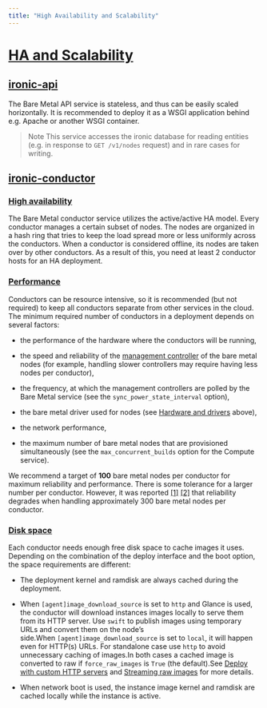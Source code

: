 ```yaml
---
title: "High Availability and Scalability"
---
```


# [HA and Scalability](https://docs.openstack.org/ironic/latest/install/refarch/common.html#id12)

## [ironic-api](https://docs.openstack.org/ironic/latest/install/refarch/common.html#id13)

The Bare Metal API service is stateless, and thus can be easily scaled horizontally. It is recommended to deploy it as a WSGI application behind e.g. Apache or another WSGI container.

> Note
> This service accesses the ironic database for reading entities (e.g. in response to `GET /v1/nodes` request) and in rare cases for writing.

## [ironic-conductor](https://docs.openstack.org/ironic/latest/install/refarch/common.html#id14)

### [High availability](https://docs.openstack.org/ironic/latest/install/refarch/common.html#id15)

The Bare Metal conductor service utilizes the active/active HA model. Every conductor manages a certain subset of nodes. The nodes are organized in a hash ring that tries to keep the load spread more or less uniformly across the conductors. When a conductor is considered offline, its nodes are taken over by other conductors. As a result of this, you need at least 2 conductor hosts for an HA deployment.

### [Performance](https://docs.openstack.org/ironic/latest/install/refarch/common.html#id16)

Conductors can be resource intensive, so it is recommended (but not required) to keep all conductors separate from other services in the cloud. The minimum required number of conductors in a deployment depends on several factors:

* the performance of the hardware where the conductors will be running,

* the speed and reliability of the [management controller](https://en.wikipedia.org/wiki/Out-of-band_management) of the bare metal nodes (for example, handling slower controllers may require having less nodes per conductor),

* the frequency, at which the management controllers are polled by the Bare Metal service (see the `sync_power_state_interval` option),

* the bare metal driver used for nodes (see [Hardware and drivers](https://docs.openstack.org/ironic/latest/install/refarch/common.html#hardware-and-drivers) above),

* the network performance,

* the maximum number of bare metal nodes that are provisioned simultaneously (see the `max_concurrent_builds` option for the Compute service).

We recommend a target of **100** bare metal nodes per conductor for maximum reliability and performance. There is some tolerance for a larger number per conductor. However, it was reported [\[1\]](https://docs.openstack.org/ironic/latest/install/refarch/common.html#id3) [\[2\]](https://docs.openstack.org/ironic/latest/install/refarch/common.html#id4) that reliability degrades when handling approximately 300 bare metal nodes per conductor.

### [Disk space](https://docs.openstack.org/ironic/latest/install/refarch/common.html#id17)

Each conductor needs enough free disk space to cache images it uses. Depending on the combination of the deploy interface and the boot option, the space requirements are different:

* The deployment kernel and ramdisk are always cached during the deployment.

* When `[agent]image_download_source` is set to `http` and Glance is used, the conductor will download instances images locally to serve them from its HTTP server. Use `swift` to publish images using temporary URLs and convert them on the node’s side.When `[agent]image_download_source` is set to `local`, it will happen even for HTTP(s) URLs. For standalone case use `http` to avoid unnecessary caching of images.In both cases a cached image is converted to raw if `force_raw_images` is `True` (the default).See [Deploy with custom HTTP servers](https://docs.openstack.org/ironic/latest/admin/interfaces/deploy.html#image-download-source) and [Streaming raw images](https://docs.openstack.org/ironic/latest/admin/interfaces/deploy.html#stream-raw-images) for more details.

* When network boot is used, the instance image kernel and ramdisk are cached locally while the instance is active.